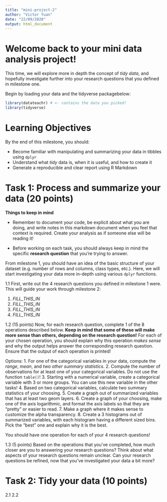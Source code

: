 ```yaml
---
title: "mini-project-2"
author: "Victor Yuan"
date: "22/09/2020"
output: html_document
---
```


# Welcome back to your mini data analysis project!

This time, we will explore more in depth the concept of *tidy data*, and hopefully investigate further into your research questions that you defined in milestone one.

Begin by loading your data and the tidyverse packagebelow: 

```r
library(datateachr) # <- contains the data you picked!
library(tidyverse)
```

# Learning Objectives

By the end of this milestone, you should:

+ Become familiar with manipulating and summarizing your data in tibbles using `dplyr`
+ Understand what *tidy* data is, when it is useful, and how to create it
+ Generate a reproducible and clear report using R Markdown

# Task 1: Process and summarize your data (20 points)

**Things to keep in mind**

+ Remember to document your code, be explicit about what you are doing, and write notes in this markdown document when you feel that context is required. Create your analysis as if someone else will be reading it! 

+ Before working on each task, you should always keep in mind the specific **research question** that you're trying to answer.

From milestone 1, you should have an idea of the basic structure of your dataset (e.g. number of rows and columns, class types, etc.). Here, we will start investigating your data more in-depth using various `dplyr` functions. 

1.1 First, write out the 4 research questions you defined in milestone 1 were. This will guide your work through milestone 2:

1. *FILL_THIS_IN*
2. *FILL_THIS_IN*
3. *FILL_THIS_IN*
4. *FILL_THIS_IN*

1.2 (15 points) Now, for each research question, complete 1 of the 8 operations described below. **Keep in mind that some of these will make more sense than others, depending on the research question!** For each of your chosen operation, you should explain why this operation *makes sense* and why the output helps answer the corresponding research question. Ensure that the output of each operation is printed! 

Options:
1. For one of the categorical variables in your data, compute the *range*, *mean*, and *two other summary statistics*.
2. Compute the number of observations for at least one of your categorical variables. Do not use the function `table()`!
3. Starting with a numerical variable, create a categorical variable with 3 or more groups. You can use this new variable in the other tasks!
4. Based on two categorical variables, calculate two summary statistics of your choosing.
5. Create a graph out of summarized variables that has at least two geom layers.
6. Create a graph of your choosing, make one of the axis logarithmic, and format the axis labels so that they are "pretty" or easier to read. 
7. Make a graph where it makes sense to customize the alpha transparency.
8. Create a 3 histograms out of summarized variables, with each histogram having a different sized bins. Pick the "best" one and explain why it is the best.

You should have one operation for each of your 4 research questions!

<!-- Start your work below -->


<!-- End of your work -->

1.3 (5 points) Based on the operations that you've completed, how much closer are you to answering your research questions? Think about what aspects of your research questions remain unclear. Can your research questions be refined, now that you've investigated your data a bit more? 

# Task 2: Tidy your data (10 points)



2.1 
2.2 